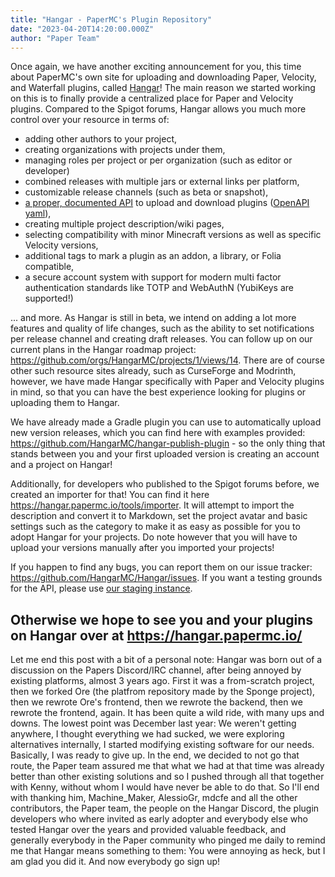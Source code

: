 ```yaml
---
title: "Hangar - PaperMC's Plugin Repository"
date: "2023-04-20T14:20:00.000Z"
author: "Paper Team"
---
```


Once again, we have another exciting announcement for you, this time about PaperMC's own site for uploading and downloading Paper, Velocity, and Waterfall plugins, called [Hangar](https://hangar.papermc.io/)! The main reason we started working on this is to finally provide a centralized place for Paper and Velocity plugins. Compared to the Spigot forums, Hangar allows you much more control over your resource in terms of:

- adding other authors to your project,
- creating organizations with projects under them,
- managing roles per project or per organization (such as editor or developer)
- combined releases with multiple jars or external links per platform,
- customizable release channels (such as beta or snapshot),
- [a proper, documented API](https://hangar.papermc.io/api-docs) to upload and download plugins ([OpenAPI yaml](https://hangar.papermc.io/v3/api-docs.yaml)),
- creating multiple project description/wiki pages,
- selecting compatibility with minor Minecraft versions as well as specific Velocity versions,
- additional tags to mark a plugin as an addon, a library, or Folia compatible,
- a secure account system with support for modern multi factor authentication standards like TOTP and WebAuthN (YubiKeys are supported!)

... and more. As Hangar is still in beta, we intend on adding a lot more features and quality of life changes, such as the ability to set notifications per release channel and creating draft releases. You can follow up on our current plans in the Hangar roadmap project: https://github.com/orgs/HangarMC/projects/1/views/14. There are of course other such resource sites already, such as CurseForge and Modrinth, however, we have made Hangar specifically with Paper and Velocity plugins in mind, so that you can have the best experience looking for plugins or uploading them to Hangar.

We have already made a Gradle plugin you can use to automatically upload new version releases, which you can find here with examples provided: https://github.com/HangarMC/hangar-publish-plugin - so the only thing that stands between you and your first uploaded version is creating an account and a project on Hangar!

Additionally, for developers who published to the Spigot forums before, we created an importer for that! You can find it here https://hangar.papermc.io/tools/importer. It will attempt to import the description and convert it to Markdown, set the project avatar and basic settings such as the category to make it as easy as possible for you to adopt Hangar for your projects. Do note however that you will have to upload your versions manually after you imported your projects!

If you happen to find any bugs, you can report them on our issue tracker: https://github.com/HangarMC/Hangar/issues.
If you want a testing grounds for the API, please use [our staging instance](https://hangar.papermc.dev/).

## Otherwise we hope to see you and your plugins on **Hangar** over at https://hangar.papermc.io/

Let me end this post with a bit of a personal note:
Hangar was born out of a discussion on the Papers Discord/IRC channel, after being annoyed by existing platforms, almost 3 years ago.
First it was a from-scratch project, then we forked Ore (the platfrom repository made by the Sponge project), then we rewrote Ore's frontend, then we rewrote the backend, then we rewrote the frontend, again. It has been quite a wild ride, with many ups and downs.
The lowest point was December last year: We weren't getting anywhere, I thought everything we had sucked, we were exploring alternatives internally, I started modifying existing software for our needs. Basically, I was ready to give up. In the end, we decided to not go that route, the Paper team assured me that what we had at that time was already better than other existing solutions and so I pushed through all that together with Kenny, without whom I would have never be able to do that.
So I'll end with thanking him, Machine_Maker, AlessioGr, mdcfe and all the other contributors, the Paper team, the people on the Hangar Discord, the plugin developers who where invited as early adopter and everybody else who tested Hangar over the years and provided valuable feedback, and generally everybody in the Paper community who pinged me daily to remind me that Hangar means something to them: You were annoying as heck, but I am glad you did it.
And now everybody go sign up!
